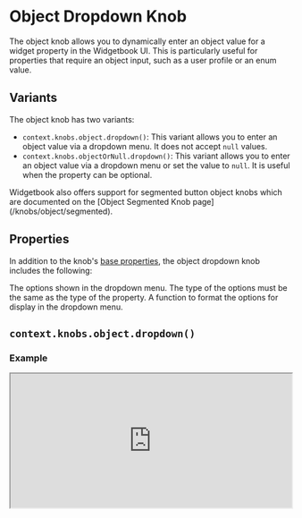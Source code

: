 # Object Dropdown Knob

The object knob allows you to dynamically enter an object value for a widget property in the Widgetbook UI.
This is particularly useful for properties that require an object input, such as a user profile or an enum value.

## Variants

The object knob has two variants:

- `context.knobs.object.dropdown()`: This variant allows you to enter an object value via a dropdown menu. It does not accept `null` values.
- `context.knobs.objectOrNull.dropdown()`: This variant allows you to enter an object value via a dropdown menu or set the value to `null`. It is useful when the property can be optional.

<Info>
  Widgetbook also offers support for segmented button object knobs which are
  documented on the [Object Segmented Knob page](/knobs/object/segmented).
</Info>

## Properties

In addition to the knob's [base properties](/knobs/overview#properties), the object dropdown knob includes the following:

<Accordion title="context.knobs.object.dropdown()" defaultOpen>
  <Property name="options" type="T" required>
    The options shown in the dropdown menu. The type of the options must be the same as the type of the property.
  </Property>

  <Property name="labelBuilder" type="LabelBuilder<T>" optional>
    A function to format the options for display in the dropdown menu.
  </Property>
</Accordion>

## `context.knobs.object.dropdown()`

### Example

<iframe
  src="https://preview.widgetbook.io/#/?path=knobpreview/object-dropdown-knob&panels=knobs"
  width="100%"
  height="240px"
/>

### Usage

To use the object dropdown knob, call the `context.knobs.object.dropdown()` method.

```dart title="Example: Object Dropdown Knob"
@UseCase(type: MyWidget, name: 'Default')
Widget buildUseCase(BuildContext context) {
  return MyWidget(
    status: context.knobs.object.dropdown( // [!code highlight]
      label: 'status', // [!code highlight]
      labelBuilder: (value) => value!.name, // [!code highlight]
      options: [ // [!code highlight]
        OnlineStatusType.online, // [!code highlight]
        OnlineStatusType.offline, // [!code highlight]
        OnlineStatusType.busy, // [!code highlight]
      ], // [!code highlight]
    ), // [!code highlight]
  );
}

enum OnlineStatusType { online, offline, busy }
```

## `context.knobs.objectOrNull.dropdown()`

### Example

<iframe
  src="https://preview.widgetbook.io/#/?path=knobpreview/object-dropdown-nullable-knob&panels=knobs"
  width="100%"
  height="240px"
/>

### Usage

To use the nullable object dropdown knob, call the `context.knobs.objectOrNull.dropdown()` method.

```dart title="Example: Nullable Object Dropdown Knob"
@UseCase(type: MyWidget, name: 'Default')
Widget buildUseCase(BuildContext context) {
  return MyWidget(
    status: context.knobs.objectOrNull.dropdown(
      label: 'status',
      labelBuilder: (value) => value!.name,
      options: [
        OnlineStatusType.online,
        OnlineStatusType.offline,
        OnlineStatusType.busy,
      ],
    ),
  );
}

enum OnlineStatusType { online, offline, busy }
```

## Multi-snapshot Support

Multi-snapshot support for Widgetbook Cloud allows you to generate multiple screenshots of a single use case with varying values using [KnobsConfigs](/cloud/snapshots/multi-snapshot#multi-snapshot-for-knobs) and [AddonsConfigs](/cloud/snapshots/multi-snapshot#multi-snapshot-for-addons).
Please refer to the [ObjectKnobConfig page](/knobs/object/overview#multi-snapshot-support) for more information.
